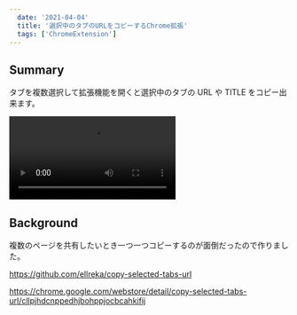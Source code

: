 ```yaml
---
  date: '2021-04-04'
  title: '選択中のタブのURLをコピーするChrome拡張'
  tags: ['ChromeExtension']
---
```


## Summary

タブを複数選択して拡張機能を開くと選択中のタブの URL や TITLE をコピー出来ます。

<video src="/assets/copy-selected-tabs-url.mp4" controls></video>

## Background

複数のページを共有したいとき一つ一つコピーするのが面倒だったので作りました。

https://github.com/ellreka/copy-selected-tabs-url

https://chrome.google.com/webstore/detail/copy-selected-tabs-url/cllpjhdcnppedhjbohppjocbcahkifij
